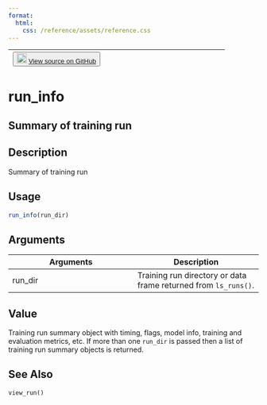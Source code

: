 ```yaml
---
format:
  html:
    css: /reference/assets/reference.css
---
```


| <button class="button"> ![](/reference/assets/GitHub-Mark-32px.png){width="20"} [View source on GitHub](https://github.com/rstudio/tfruns//blob/main/R/ls_runs.R#L124) </button> |
|:------------------------------:|:--------------------------------------:|

# run_info

## Summary of training run

## Description
Summary of training run 


## Usage
```r
run_info(run_dir) 
```

## Arguments
|Arguments|Description|
|---|---|
| run_dir | Training run directory or data frame returned from `ls_runs()`. |



## Value
Training run summary object with timing, flags, model info, training and evaluation metrics, etc. If more than one `run_dir` is passed then a list of training run summary objects is returned. 



## See Also
`view_run()`

